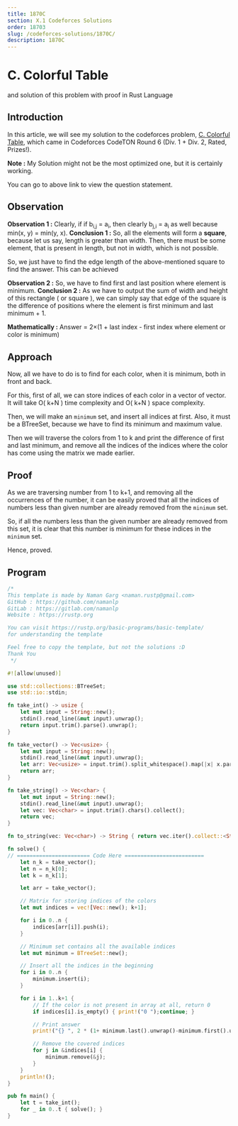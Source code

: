 ```yaml
---
title: 1870C
section: X.1 Codeforces Solutions
order: 18703
slug: /codeforces-solutions/1870C/
description: 1870C
---
```


# C. Colorful Table
and solution of this problem with proof in Rust Language

## Introduction

In this article, we will see my solution to the codeforces problem, [C. Colorful Table](https://codeforces.com/contest/1870/problem/C), which came in Codeforces CodeTON Round 6 (Div. 1 + Div. 2, Rated, Prizes!).

**Note :** My Solution might not be the most optimized one, but it is certainly working.

You can go to above link to view the question statement.

## Observation

**Observation 1 :** Clearly, if if b<sub>i,j</sub> = a<sub>i</sub>, then clearly b<sub>j,i</sub> = a<sub>i</sub> as well because min(x, y) = min(y, x).
**Conclusion 1 :** So, all the elements will form a **square**, because let us say, length is greater than width. Then, there must be some element, that is present in length, but not in width, which is not possible.

So, we just have to find the edge length of the above-mentioned square to find the answer. This can be achieved 

**Observation 2 :** So, we have to find first and last position where element is minimum.
**Conclusion 2 :** As we have to output the sum of width and height of this rectangle ( or square ), we can simply say that edge of the square is the difference of positions where the element is first minimum and last minimum + 1.

**Mathematically :** Answer = 2×(1 + last index - first index where element or color is minimum)

## Approach

Now, all we have to do is to find for each color, when it is minimum, both in front and back.

For this, first of all, we can store indices of each color in a vector of vector. It will take O( k+N ) time complexity and O( k+N ) space complexity.

Then, we will make an `minimum` set, and insert all indices at first. Also, it must be a BTreeSet, because we have to find its minimum and maximum value.

Then we will traverse the colors from 1 to k and print the difference of first and last minimum, and remove all the indices of the indices where the color has come using the matrix we made earlier.

## Proof

As we are traversing number from 1 to k+1, and removing all the occurrences of the number, it can be easily proved that all the indices of numbers less than given number are already removed from the `minimum` set.

So, if all the numbers less than the given number are already removed from this set, it is clear that this number is minimum for these indices in the `minimum` set.

Hence, proved.

## Program

```rust
/*
This template is made by Naman Garg <naman.rustp@gmail.com>
GitHub : https://github.com/namanlp
GitLab : https://gitlab.com/namanlp
Website : https://rustp.org

You can visit https://rustp.org/basic-programs/basic-template/
for understanding the template

Feel free to copy the template, but not the solutions :D
Thank You
 */

#![allow(unused)]

use std::collections::BTreeSet;
use std::io::stdin;

fn take_int() -> usize {
    let mut input = String::new();
    stdin().read_line(&mut input).unwrap();
    return input.trim().parse().unwrap();
}

fn take_vector() -> Vec<usize> {
    let mut input = String::new();
    stdin().read_line(&mut input).unwrap();
    let arr: Vec<usize> = input.trim().split_whitespace().map(|x| x.parse().unwrap()).collect();
    return arr;
}

fn take_string() -> Vec<char> {
    let mut input = String::new();
    stdin().read_line(&mut input).unwrap();
    let vec: Vec<char> = input.trim().chars().collect();
    return vec;
}

fn to_string(vec: Vec<char>) -> String { return vec.iter().collect::<String>(); }

fn solve() {
// ======================= Code Here =========================
    let n_k = take_vector();
    let n = n_k[0];
    let k = n_k[1];

    let arr = take_vector();

    // Matrix for storing indices of the colors
    let mut indices = vec![Vec::new(); k+1];

    for i in 0..n {
        indices[arr[i]].push(i);
    }

    // Minimum set contains all the available indices
    let mut minimum = BTreeSet::new();

    // Insert all the indices in the beginning
    for i in 0..n {
        minimum.insert(i);
    }

    for i in 1..k+1 {
        // If the color is not present in array at all, return 0
        if indices[i].is_empty() { print!("0 ");continue; }

        // Print answer
        print!("{} ", 2 * (1+ minimum.last().unwrap()-minimum.first().unwrap()));

        // Remove the covered indices
        for j in &indices[i] {
            minimum.remove(&j);
        }
    }
    println!();
}

pub fn main() {
    let t = take_int();
    for _ in 0..t { solve(); }
}
```
